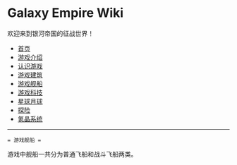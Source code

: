 = Galaxy Empire Wiki =
欢迎来到银河帝国的征战世界！

* [[/Users/Seuphoriak/vimwiki_html/index|首页]]
* [[游戏介绍]]
* [[认识游戏]]
* [[游戏建筑]]
* [[游戏舰船]]
* [[游戏科技]]
* [[星球月球]]
* [[探险]]
* [[氪晶系统]]

-----------------------

 = 游戏舰船 =
游戏中舰船一共分为普通飞船和战斗飞船两类。
